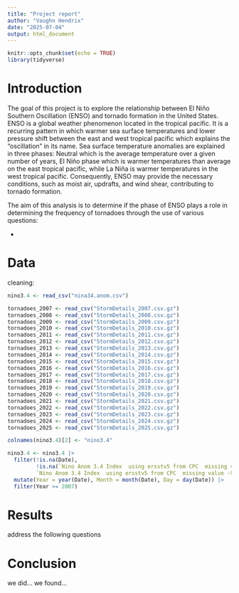 ```yaml
---
title: "Project report"
author: "Vaughn Hendrix"
date: "2025-07-04"
output: html_document
---
```


```r
knitr::opts_chunk$set(echo = TRUE)
library(tidyverse)
```

# Introduction

The goal of this project is to explore the relationship between El Niño Southern Oscillation (ENSO) and tornado formation in the United States. ENSO is a global weather phenomenon located in the tropical pacific. It is a recurring pattern in which warmer sea surface temperatures and lower pressure shift between the east and west tropical pacific which explains the "oscillation" in its name. Sea surface temperature anomalies are explained in three phases: Neutral which is the average temperature over a given number of years, El Niño phase which is warmer temperatures than average on the east tropical pacific, while La Niña is warmer temperatures in the west tropical pacific. Consequently, ENSO may provide the necessary conditions, such as moist air, updrafts, and wind shear, contributing to tornado formation.

The aim of this analysis is to determine if the phase of ENSO plays a role in determining the frequency of tornadoes through the use of various questions:

-   

# Data

cleaning:

```r
nino3.4 <- read_csv("nina34.anom.csv")

tornadoes_2007 <- read_csv("StormDetails_2007.csv.gz")
tornadoes_2008 <- read_csv("StormDetails_2008.csv.gz")
tornadoes_2009 <- read_csv("StormDetails_2009.csv.gz")
tornadoes_2010 <- read_csv("StormDetails_2010.csv.gz")
tornadoes_2011 <- read_csv("StormDetails_2011.csv.gz")
tornadoes_2012 <- read_csv("StormDetails_2012.csv.gz")
tornadoes_2013 <- read_csv("StormDetails_2013.csv.gz")
tornadoes_2014 <- read_csv("StormDetails_2014.csv.gz")
tornadoes_2015 <- read_csv("StormDetails_2015.csv.gz")
tornadoes_2016 <- read_csv("StormDetails_2016.csv.gz")
tornadoes_2017 <- read_csv("StormDetails_2017.csv.gz")
tornadoes_2018 <- read_csv("StormDetails_2018.csv.gz")
tornadoes_2019 <- read_csv("StormDetails_2019.csv.gz")
tornadoes_2020 <- read_csv("StormDetails_2020.csv.gz")
tornadoes_2021 <- read_csv("StormDetails_2021.csv.gz")
tornadoes_2022 <- read_csv("StormDetails_2022.csv.gz")
tornadoes_2023 <- read_csv("StormDetails_2023.csv.gz")
tornadoes_2024 <- read_csv("StormDetails_2024.csv.gz")
tornadoes_2025 <- read_csv("StormDetails_2025.csv.gz")
```

```r
colnames(nino3.4)[2] <- "nino3.4"

nino3.4 <- nino3.4 |> 
  filter(!is.na(Date), 
         !is.na(`Nino Anom 3.4 Index  using ersstv5 from CPC  missing value -99.99 https://psl.noaa.gov/data/timeseries/month/`),
         `Nino Anom 3.4 Index  using ersstv5 from CPC  missing value -99.99 https://psl.noaa.gov/data/timeseries/month/` != -9999) |>
  mutate(Year = year(Date), Month = month(Date), Day = day(Date)) |>
  filter(Year >= 2007)
```

# Results

address the following questions

# Conclusion

we did... we found...
